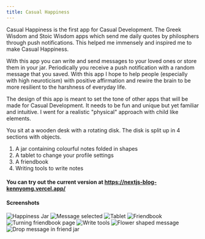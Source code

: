 ```yaml
---
title: Casual Happiness
---
```


Casual Happiness is the first app for Casual Development. The Greek Wisdom and Stoic Wisdom apps which send me daily quotes by philosphers through push notifications. This helped me immensely and inspired me to make Casual Happiness.

With this app you can write and send messages to your loved ones or store them in your jar. Periodically you receive a push notification with a random message that you saved. With this app I hope to help people (especially with high neuroticism) with positive affirmation and rewire the brain to be more resilient to the harshness of everyday life.

The design of this app is meant to set the tone of other apps that will be made for Casual Development. It needs to be fun and unique but yet familiar and intuitive. I went for a realistic "physical" approach with child like elements.

You sit at a wooden desk with a rotating disk. The disk is split up in 4 sections with objects.

1. A jar containing colourful notes folded in shapes
2. A tablet to change your profile settings
3. A friendbook
4. Writing tools to write notes

#### You can try out the current version at <a href="https://nextjs-blog-kennyomg.vercel.app/">https://nextjs-blog-kennyomg.vercel.app/</a>

#### Screenshots

<Image src="/CasualHappiness/brave_2022-01-19_15-16-10.png" alt="Happiness Jar" width={1920} height={981} />
<Image src="/CasualHappiness/brave_2022-01-19_15-16-29.png" alt="Message selected" width={1920} height={981} />
<Image src="/CasualHappiness/brave_2022-01-19_15-16-43.png" alt="Tablet" width={1920} height={981} />
<Image src="/CasualHappiness/brave_2022-01-19_15-16-50.png" alt="Friendbook" width={1920} height={981} />
<Image src="/CasualHappiness/brave_2022-01-19_15-17-17.png" alt="Turning friendbook page" width={1920} height={981} />
<Image src="/CasualHappiness/brave_2022-01-19_15-18-16.png" alt="Write tools" width={1920} height={981} />
<Image src="/CasualHappiness/brave_2022-01-19_15-18-28.png" alt="Flower shaped message" width={1920} height={981} />
<Image src="/CasualHappiness/brave_2022-01-19_15-19-38.png" alt="Drop message in friend jar" width={1920} height={981} />